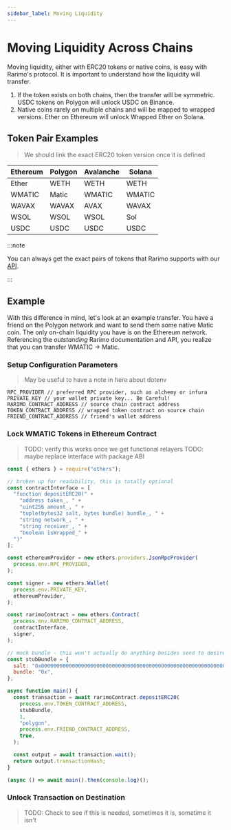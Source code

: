 ```yaml
---
sidebar_label: Moving Liquidity
---
```


# Moving Liquidity Across Chains

Moving liquidity, either with ERC20 tokens or native coins, is easy with Rarimo's protocol.
It is important to understand how the liquidity will transfer.

1. If the token exists on both chains, then the transfer will be symmetric. USDC tokens on Polygon will unlock USDC on Binance.
1. Native coins rarely on multiple chains and will be mapped to wrapped versions. Ether on Ethereum will unlock Wrapped Ether on Solana.

## Token Pair Examples

> We should link the exact ERC20 token version once it is defined

| Ethereum | Polygon | Avalanche | Solana |
| --- | --- | --- | --- |
| Ether | WETH | WETH | WETH |
| WMATIC | Matic | WMATIC | WMATIC |
| WAVAX | WAVAX | AVAX | WAVAX |
| WSOL | WSOL | WSOL | Sol |
| USDC | USDC | USDC | USDC |

:::note

You can always get the exact pairs of tokens that Rarimo supports with our [API](../../../api/reference/get-token-list.api.mdx).

:::

## Example

With this difference in mind, let's look at an example transfer.
You have a friend on the Polygon network and want to send them some native Matic coin.
The only on-chain liquidity you have is on the Ethereum network.
Referencing the *outstanding* Rarimo documentation and API, you realize that you can transfer WMATIC -> Matic.

### Setup Configuration Parameters

> May be useful to have a note in here about dotenv

```
RPC_PROVIDER // preferred RPC provider, such as alchemy or infura
PRIVATE_KEY // your wallet private key... Be Careful!
RARIMO_CONTRACT_ADDRESS // source chain contract address
TOKEN_CONTRACT_ADDRESS // wrapped token contract on source chain
FRIEND_CONTRACT_ADDRESS // friend's wallet address
```

### Lock WMATIC Tokens in Ethereum Contract

> TODO: verify this works once we get functional relayers
> TODO: maybe replace interface with package ABI

```javascript
const { ethers } = require("ethers");

// broken up for readability, this is totally optional
const contractInterface = [
  "function depositERC20(" +
    "address token_, " +
    "uint256 amount_, " +
    "tuple(bytes32 salt, bytes bundle) bundle_, " +
    "string network_, " +
    "string receiver_, " +
    "boolean isWrapped_" +
  ")"
];

const ethereumProvider = new ethers.providers.JsonRpcProvider(
  process.env.RPC_PROVIDER,
);

const signer = new ethers.Wallet(
  process.env.PRIVATE_KEY,
  ethereumProvider,
);

const rarimoContract = new ethers.Contract(
  process.env.RARIMO_CONTRACT_ADDRESS,
  contractInterface,
  signer,
);

// mock bundle - this won't actually do anything besides send to desired friend address
const stubBundle = {
  salt: "0x0000000000000000000000000000000000000000000000000000000000000001",
  bundle: "0x",
};

async function main() {
  const transaction = await rarimoContract.depositERC20(
    process.env.TOKEN_CONTRACT_ADDRESS,
    stubBundle,
    1,
    "polygon",
    process.env.FRIEND_CONTRACT_ADDRESS,
    true,
  );

  const output = await transaction.wait();
  return output.transactionHash;
}

(async () => await main().then(console.log)();
```

### Unlock Transaction on Destination

> TODO: Check to see if this is needed, sometimes it is, sometime it isn't
